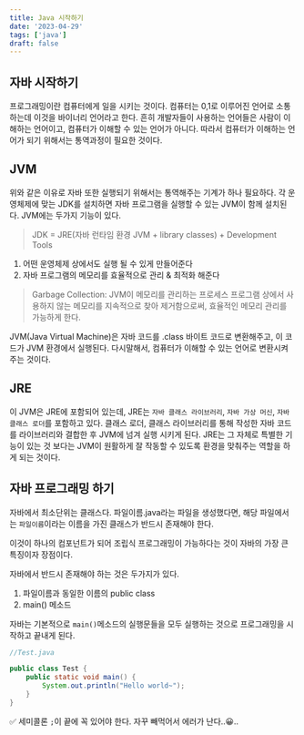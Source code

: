 ```yaml
---
title: Java 시작하기
date: '2023-04-29'
tags: ['java']
draft: false
---
```


## 자바 시작하기

프로그래밍이란 컴퓨터에게 일을 시키는 것이다. 컴퓨터는 0,1로 이루어진 언어로 소통하는데 이것을 바이너리 언어라고 한다. 흔히 개발자들이 사용하는 언어들은 사람이 이해하는 언어이고, 컴퓨터가 이해할 수 있는 언어가 아니다. 따라서 컴퓨터가 이해하는 언어가 되기 위해서는 통역과정이 필요한 것이다.

## JVM

위와 같은 이유로 자바 또한 실행되기 위해서는 통역해주는 기계가 하나 필요하다. 각 운영체제에 맞는 JDK를 설치하면 자바 프로그램을 실행할 수 있는 JVM이 함께 설치된다. JVM에는 두가지 기능이 있다.

> JDK = JRE(자바 런타임 환경 JVM + library classes) + Development Tools

1. 어떤 운영체제 상에서도 실행 될 수 있게 만들어준다
2. 자바 프로그램의 메모리를 효율적으로 관리 & 최적화 해준다

> Garbage Collection: JVM이 메모리를 관리하는 프로세스 프로그램 상에서 사용하지 않는 메모리를 지속적으로 찾아 제거함으로써, 효율적인 메모리 관리를 가능하게 한다.

JVM(Java Virtual Machine)은 자바 코드를 .class 바이트 코드로 변환해주고, 이 코드가 JVM 환경에서 실행된다. 다시말해서, 컴퓨터가 이해할 수 있는 언어로 변환시켜 주는 것이다.

## JRE

이 JVM은 JRE에 포함되어 있는데, JRE는 `자바 클래스 라이브러리`, `자바 가상 머신`, `자바 클래스 로더`를 포함하고 있다. 클래스 로더, 클래스 라이브러리를 통해 작성한 자바 코드를 라이브러리와 결합한 후 JVM에 넘겨 실행 시키게 된다. JRE는 그 자체로 특별한 기능이 있는 것 보다는 JVM이 원활하게 잘 작동할 수 있도록 환경을 맞춰주는 역할을 하게 되는 것이다.


## 자바 프로그래밍 하기

자바에서 최소단위는 클래스다. 파일이름.java라는 파일을 생성했다면, 해당 파일에서는 `파일이름`이라는 이름을 가진 클래스가 반드시 존재해야 한다.

이것이 하나의 컴포넌트가 되어 조립식 프로그래밍이 가능하다는 것이 자바의 가장 큰 특징이자 장점이다.

자바에서 반드시 존재해야 하는 것은 두가지가 있다.

1. 파일이름과 동일한 이름의 public class
2. main() 메소드

자바는 기본적으로 `main()`메소드의 실행문들을 모두 실행하는 것으로 프로그래밍을 시작하고 끝내게 된다.

```java
//Test.java

public class Test {
	public static void main() {
		System.out.println("Hello world~");
	}
}
```

✅ 세미콜론 `;`이 끝에 꼭 있어야 한다. 자꾸 빼먹어서 에러가 난다..😀..
